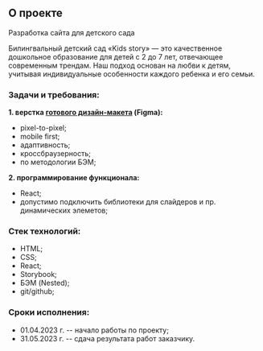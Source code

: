 
<Meta title="Kids Story/About project/Overview" />

<div style={{display: 'flex', flexDirection: 'column', justifyContent: 'center', width: '100%', height: '130px', backgroundImage: 'url("https://github.com/pnrf/storybook/blob/main/src/stories/assets/bgr-pic.jpg?raw=true")', backgroundRepeat: 'no-repeat', backgroundPosition: 'center', backgroundSize: 'cover'}}>
  <h2 style={{boxSizing: 'border-box', color: '#FFF', margin: '0', padding: '0 0 0 40px', border: 'none'}}>О проекте</h2>
  <span style={{color: '#FFF', padding: '0 0 0 40px'}}>Разработка сайта для детского сада</span>
</div>

Билингвальный детский сад «Kids story» — это качественное дошкольное образование для детей с 2 до 7 лет, отвечающее современным трендам.
Наш подход основан на любви к детям, учитывая индивидуальные особенности каждого ребенка и его семьи.

### Задачи и требования:

**1. верстка [готового дизайн-макета](https://www.figma.com/file/mMMRODuJ4yWrogtvo8JsQy/Kids-story?node-id=0%3A1) (Figma):**
  - pixel-to-pixel;
  - mobile first;
  - адаптивность;
  - кроссбраузерность;
  - по методологии БЭМ;

**2. программирование функционала:**
  - React;
  - допустимо подключить библиотеки для слайдеров и пр. динамических элеметов;

### Стек технологий:

* HTML;
* CSS;
* React;
* Storybook;
* БЭМ (Nested);
* git/github;

### Сроки исполнения:

- 01.04.2023 г. -- начало работы по проекту;
- 31.05.2023 г. -- сдача результата работ заказчику.

